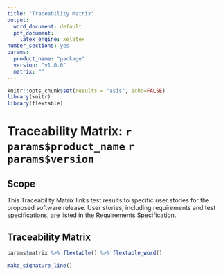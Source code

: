 ```yaml
---
title: "Traceability Matrix"
output:
  word_document: default
  pdf_document:
    latex_engine: xelatex
number_sections: yes
params:
  product_name: "package"
  version: "v1.0.0"
  matrix: ""
---
```


```r
knitr::opts_chunk$set(results = "asis", echo=FALSE)
library(knitr)
library(flextable)
```

# Traceability Matrix: `r params$product_name` `r params$version`

## Scope
This Traceability Matrix links test results to specific user stories for the proposed software release. User stories, including requirements and test specifications, are listed in the Requirements Specification.

## Traceability Matrix
```r
params$matrix %>% flextable() %>% flextable_word()
```

\newpage

```r
make_signature_line()
```

